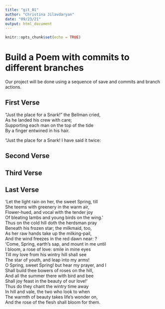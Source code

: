 ```yaml
---
title: "git_01"
author: "Christina Jilavdaryan"
date: "09/23/21"
output: html_document
---
```


```r
knitr::opts_chunk$set(echo = TRUE)
```
# Build a Poem with commits to different branches
Our project will be done using a sequence of save and commits and branch actions.
<!-- Do not modify or change any text in "!--" bracketed areas such as this --- these are instructions to
you, if you change any of this the git program will notice it and compromise your git merging strategy !-->

## First Verse 
<!--Put the first five lines of a poem by Lewis Carrol in this section!-->


"Just the place for a Snark!" the Bellman cried,  
   As he landed his crew with care;  
Supporting each man on the top of the tide  
   By a finger entwined in his hair.  

"Just the place for a Snark! I have said it twice:  


## Second Verse
<!--Put the first five lines of a poem by Robert Frost here!-->

## Third Verse
<!--Put the first two verses of The Walrus and the Carpenter here!-->

## Last Verse
<!--Put a short poem of your choice 8-20 lines,here!-->


'Let the light rain on her, the sweet Spring, till  
She teems with greenery in the warm air,  
Flower-hued, and vocal with the tender joy  
Of bleating lambs and young birds on the wing.'  
Thus on the cold hill doth the herdsman pray  
Beneath his frozen star; the milkmaid, too,  
As her raw hands take up the milking-pail,  
And the wind freezes in the red dawn near: ?  
'Come, Spring, earth's sap, and mount in me until  
I bloom, a rose of love: smile in mine eyes  
Till my love from his wintry hill shall see  
The star of youth, and leap into my arms!  
O Spring, sweet Spring! but hear my prayer, and I  
Shall build thee bowers of roses on the hill,  
And all the summer there with bird and bee  
Shall joy feast in the beauty of our love!'  
Thus do they chant the wintry time away  
In hill and vale, the two who look to when  
The warmth of beauty takes life's wonder on,  
And the rose of the flesh shall bloom for them.  

